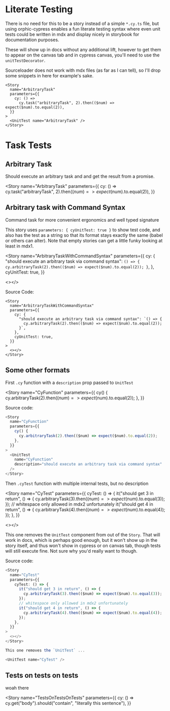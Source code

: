 
<Meta id="cypressutils-tasks-and-literate-testing" />

# Literate Testing

There is no need for this to be a story instead of a simple `*.cy.ts` file,
but using orphic-cypress enables a fun literate testing syntax where even
unit tests could be written in mdx and display nicely in storybook for
documentation purposes.

These will show up in docs without any additional lift, however to get them
to appear on the canvas tab and in cypress canvas, you'll need to use the
`unitTestDecorator`.

Sourceloader does not work with mdx files (as far as I can tell), so I'll drop
some snippets in here for example's sake.

```tsx
<Story
  name="ArbitraryTask"
  parameters={{
    cy: () =>
      cy.task("arbitraryTask", 2).then(($num) => expect($num).to.equal(2)),
  }}
>
  <UnitTest name="ArbitraryTask" />
</Story>
```

# Task Tests

## Arbitrary Task

Should execute an arbitrary task and and get the result from a promise.

<Story
  name="ArbitraryTask"
  parameters={{
    cy: () =>
      cy.task("arbitraryTask", 2).then(($num) => expect($num).to.equal(2)),
  }}
>
  <UnitTest name="ArbitraryTask" description={false} />
</Story>

## Arbitrary task with Command Syntax

Command task for more convenient ergonomics and well typed signature

This story uses `parameters: { cyUnitTest: true }` to show test code, and
also has the test as a string so that its format stays exactly the same
(babel or others can alter). Note that empty stories can get a little
funky looking at least in mdx1.

<Story
  name="ArbitraryTaskWithCommandSyntax"
  parameters={{
    cy: {
      "should execute an arbitrary task via command syntax": `() => {
        cy.arbitraryTask(2).then(($num) => expect($num).to.equal(2));
      }`,
    },
    cyUnitTest: true,
  }}
>
  <></>
</Story>

Source Code:

```tsx
<Story
  name="ArbitraryTaskWithCommandSyntax"
  parameters={{
    cy: {
      "should execute an arbitrary task via command syntax": `() => {
        cy.arbitraryTask(2).then(($num) => expect($num).to.equal(2));
      }`,
    },
    cyUnitTest: true,
  }}
>
  <></>
</Story>
```

## Some other formats

First `.cy` function with a `description` prop passed to `UnitTest`

<Story
  name="CyFunction"
  parameters={{
    cy() {
      cy.arbitraryTask(2).then(($num) => expect($num).to.equal(2));
    },
  }}
>
  <UnitTest
    name="CyFunction"
    description="should execute an arbitrary task via command syntax"
  />
</Story>

Source code:

```ts
<Story
  name="CyFunction"
  parameters={{
    cy() {
      cy.arbitraryTask(2).then(($num) => expect($num).to.equal(2));
    },
  }}
>
  <UnitTest
    name="CyFunction"
    description="should execute an arbitrary task via command syntax"
  />
</Story>
```

Then `.cyTest` function with multiple internal tests, but no description

<Story
  name="CyTest"
  parameters={{
    cyTest: () => {
      it("should get 3 in return", () => {
        cy.arbitraryTask(3).then(($num) => expect($num).to.equal(3));
      });
      // whitespace only allowed in mdx2 unfortunately
      it("should get 4 in return", () => {
        cy.arbitraryTask(4).then(($num) => expect($num).to.equal(4));
      });
    },
  }}
>
  <></>
</Story>

This one removes the `UnitTest` component from out of the `Story`. That
will work in docs, which is perhaps good enough, but it won't show up
in the story itself, and thus won't show in cypress or on canvas tab,
though tests will still execute fine. Not sure why you'd really want
to though.

<UnitTest name="CyTest" />

Source code:

```ts
<Story
  name="CyTest"
  parameters={{
    cyTest: () => {
      it("should get 3 in return", () => {
        cy.arbitraryTask(3).then(($num) => expect($num).to.equal(3));
      });
      // whitespace only allowed in mdx2 unfortunately
      it("should get 4 in return", () => {
        cy.arbitraryTask(4).then(($num) => expect($num).to.equal(4));
      });
    },
  }}
>
  <></>
</Story>

This one removes the `UnitTest` ...

<UnitTest name="CyTest" />
```

## Tests on tests on tests

woah there

<Story
  name="TestsOnTestsOnTests"
  parameters={{
    cy: () => cy.get("body").should("contain", "literally this sentence"),
  }}
>
  <UnitTest name="TestsOnTestsOnTests" description={false} />
</Story>
